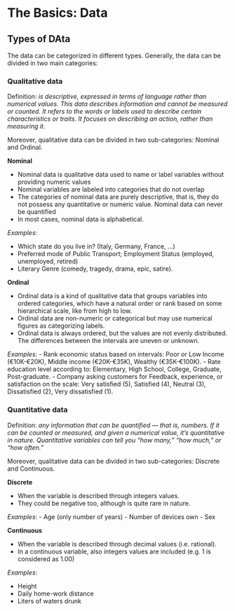 # The Basics: Data

## Types of DAta

The data can be categorized in different types. Generally, the data can be divided in two main categories:

### Qualitative data

Definition: *is descriptive, expressed in terms of language rather than numerical values. This data describes information and cannot be measured or counted. It refers to the words or labels used to describe certain characteristics or traits. It focuses on describing an action, rather than measuring it.*

Moreover, qualitative data can be divided in two sub-categories: Nominal and Ordinal.

**Nominal**

- Nominal data is qualitative data used to name or label variables without providing numeric values
- Nominal variables are labeled into categories that do not overlap
- The categories of nominal data are purely descriptive, that is, they do not possess any quantitative or numeric value. Nominal data can never be quantified 
- In most cases, nominal data is alphabetical. 
<!-- - Only mode can be calculated. -->

*Examples*: 

- Which state do you live in? (Italy, Germany, France, ...)
- Preferred mode of Public Transport; Employment Status (employed, unemployed, retired)
- Literary Genre (comedy, tragedy, drama, epic, satire).

**Ordinal**

- Ordinal data is a kind of qualitative data that groups variables into ordered categories, which have a natural order or rank based on some hierarchical scale, like from high to low.
- Ordinal data are non-numeric or categorical but may use numerical figures as categorizing labels. 
- Ordinal data is always ordered, but the values are not evenly distributed. The differences between the intervals are uneven or unknown. 
<!-- - Median can be calculated. -->

*Examples*: 
- Rank economic status based on intervals: Poor or Low Income (€10K-€20K), Middle income (€20K-€35K), Wealthy (€35K-€100K).
- Rate education level according to: Elementary, High School, College, Graduate, Post-graduate.
- Company asking customers for Feedback, experience, or satisfaction on the scale: Very satisfied (5), Satisfied (4), Neutral (3), Dissatisfied (2), Very dissatisfied (1).

### Quantitative data

Definition: *any information that can be quantified — that is, numbers. If it can be counted or measured, and given a numerical value, it's quantitative in nature. Quantitative variables can tell you "how many," "how much," or "how often."*

Moreover, qualitative data can be divided in two sub-categories: Discrete and Continuous.

**Discrete**

- When the variable is described through integers values.
- They could be negative too, although is quite rare in nature.

*Examples*: 
- Age (only number of years)
- Number of devices own
- Sex

**Continuous**

- When the variable is described through decimal values (i.e. rational).
- In a continuous variable, also integers values are included (e.g. 1 is considered as 1.00)

*Examples*: 

- Height
- Daily home-work distance 
- Liters of waters drunk
